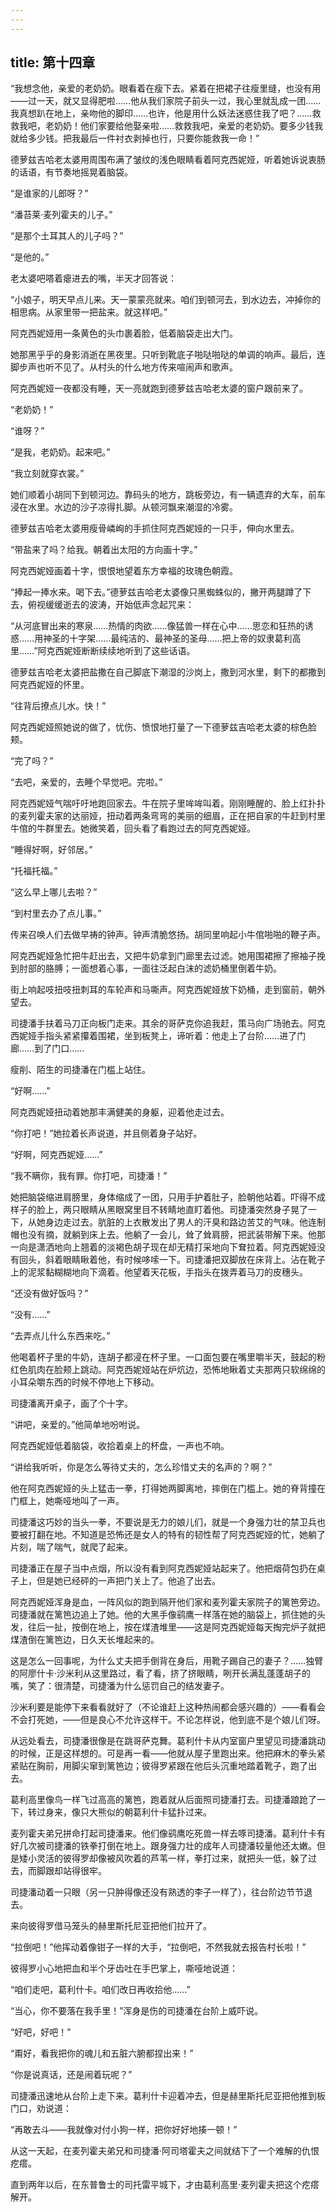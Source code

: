 ```yaml
---
---
---
```

title: 第十四章
---




“我想念他，亲爱的老奶奶。眼看着在瘦下去。紧着在把裙子往瘦里缝，也没有用——过一天，就又显得肥啦……他从我们家院子前头一过，我心里就乱成一团……我真想趴在地上，亲吻他的脚印……也许，他是用什么妖法迷惑住我了吧？……救救我吧，老奶奶！他们家要给他娶亲啦……救救我吧，亲爱的老奶奶。要多少钱我就给多少钱。把我最后一件衬衣剥掉也行，只要你能救我一命！”

德萝兹吉哈老太婆用周围布满了皱纹的浅色眼睛看着阿克西妮娅，听着她诉说衷肠的话语，有节奏地摇晃着脑袋。

“是谁家的儿郎呀？”

“潘苔莱·麦列霍夫的儿子。”

“是那个土耳其人的儿子吗？”

“是他的。”

老太婆吧嗒着瘪进去的嘴，半天才回答说：

“小娘子，明天早点儿来。天一蒙蒙亮就来。咱们到顿河去，到水边去，冲掉你的相思病。从家里带一把盐来。就这样吧。”

阿克西妮娅用一条黄色的头巾裹着脸，低着脑袋走出大门。

她那黑乎乎的身影消逝在黑夜里。只听到靴底子啪哒啪哒的单调的响声。最后，连脚步声也听不见了。从村头的什么地方传来喧闹声和歌声。

阿克西妮娅一夜都没有睡，天一亮就跑到德萝兹吉哈老太婆的窗户跟前来了。

“老奶奶！”

“谁呀？”

“是我，老奶奶。起来吧。”

“我立刻就穿衣裳。”

她们顺着小胡同下到顿河边。靠码头的地方，跳板旁边，有一辆遗弃的大车，前车浸在水里。水边的沙子凉得扎脚。从顿河飘来潮湿的冷雾。

德萝兹吉哈老太婆用瘦骨嶙峋的手抓住阿克西妮娅的一只手，伸向水里去。

“带盐来了吗？给我。朝着出太阳的方向画十字。”

阿克西妮娅画着十字，恨恨地望着东方幸福的玫瑰色朝霞。

“捧起一捧水来。喝下去。”德萝兹吉哈老太婆像只黑蜘蛛似的，撇开两腿蹲了下去，俯视缓缓逝去的波涛，开始低声念起咒来：

“从河底冒出来的寒泉……热情的肉欲……像猛兽一样在心中……思恋和狂热的诱惑……用神圣的十字架……最纯洁的、最神圣的圣母……把上帝的奴隶葛利高里……”阿克西妮娅断断续续地听到了这些话语。

德萝兹吉哈老太婆把盐撒在自己脚底下潮湿的沙岗上，撒到河水里，剩下的都撒到阿克西妮娅的怀里。

“往背后撩点儿水。快！”

阿克西妮娅照她说的做了，忧伤、愤恨地打量了一下德萝兹吉哈老太婆的棕色脸颊。

“完了吗？”

“去吧，亲爱的，去睡个早觉吧。完啦。”

阿克西妮娅气喘吁吁地跑回家去。牛在院子里哞哞叫着。刚刚睡醒的、脸上红扑扑的麦列霍夫家的达丽娅，扭动着两条弯弯的美丽的细眉，正在把自家的牛赶到村里牛倌的牛群里去。她微笑着，回头看了看跑过去的阿克西妮娅。

“睡得好啊，好邻居。”

“托福托福。”

“这么早上哪儿去啦？”

“到村里去办了点儿事。”

传来召唤人们去做早祷的钟声。钟声清脆悠扬。胡同里响起小牛倌啪啪的鞭子声。

阿克西妮娅急忙把牛赶出去，又把牛奶拿到门廊里去过滤。她用围裙擦了擦袖子挽到肘部的胳膊；一面想着心事，一面往泛起白沫的滤奶桶里倒着牛奶。

街上响起吱扭吱扭刺耳的车轮声和马嘶声。阿克西妮娅放下奶桶，走到窗前，朝外望去。

司捷潘手扶着马刀正向板门走来。其余的哥萨克你追我赶，策马向广场驰去。阿克西妮娅手指头紧紧攥着围裙，坐到板凳上，谛听着：他走上了台阶……进了门廊……到了门口……

瘦削、陌生的司捷潘在门槛上站住。

“好啊……”

阿克西妮娅扭动着她那丰满健美的身躯，迎着他走过去。

“你打吧！”她拉着长声说道，并且侧着身子站好。

“好啊，阿克西妮娅……”

“我不瞒你，我有罪。你打吧，司捷潘！”

她把脑袋缩进肩膀里，身体缩成了一团，只用手护着肚子，脸朝他站着。吓得不成样子的脸上，两只眼睛从黑眼窝里目不转睛地直盯着他。司捷潘突然身子晃了一下，从她身边走过去。肮脏的上衣散发出了男人的汗臭和路边苦艾的气味。他连制帽也没有摘，就躺到床上去。他躺了一会儿，耸了耸肩膀，把武装带解下来。他那一向是潇洒地向上翘着的淡褐色胡子现在却无精打采地向下耷拉着。阿克西妮娅没有回头，斜着眼睛瞅着他，有时候哆嗦一下。司捷潘把双脚放在床背上。沾在靴子上的泥浆黏糊糊地向下滴着。他望着天花板，手指头在拨弄着马刀的皮穗头。

“还没有做好饭吗？”

“没有……”

“去弄点儿什么东西来吃。”

他喝着杯子里的牛奶，连胡子都浸在杯子里。一口面包要在嘴里嚼半天，鼓起的粉红色肌肉在脸颊上跳动。阿克西妮娅站在炉炕边，恐怖地瞅着丈夫那两只软绵绵的小耳朵嚼东西的时候不停地上下移动。

司捷潘离开桌子，画了个十字。

“讲吧，亲爱的。”他简单地吩咐说。

阿克西妮娅低着脑袋，收拾着桌上的杯盘，一声也不响。

“讲给我听听，你是怎么等待丈夫的，怎么珍惜丈夫的名声的？啊？”

他在阿克西妮娅的头上猛击一拳，打得她两脚离地，摔倒在门槛上。她的脊背撞在门框上，她嘶哑地叫了一声。

司捷潘这巧妙的当头一拳，不要说是无力的娘儿们，就是一个身强力壮的禁卫兵也要被打翻在地。不知道是恐怖还是女人的特有的韧性帮了阿克西妮娅的忙，她躺了片刻，喘了喘气，就爬了起来。

司捷潘正在屋子当中点烟，所以没有看到阿克西妮娅站起来了。他把烟荷包扔在桌子上，但是她已经砰的一声把门关上了。他追了出去。

阿克西妮娅浑身是血，一阵风似的跑到隔开他们家和麦列霍夫家院子的篱笆旁边。司捷潘就在篱笆边追上了她。他的大黑手像鹞鹰一样落在她的脑袋上，抓住她的头发，往后一扯，按倒在地上，按在煤渣堆里——这是阿克西妮娅每天掏完炉子就把煤渣倒在篱笆边，日久天长堆起来的。

这是怎么一回事呢，为什么丈夫把手倒背在身后，用靴子踢自己的妻子？……独臂的阿廖什卡·沙米利从这里路过，看了看，挤了挤眼睛，咧开长满乱蓬蓬胡子的嘴，笑了：很清楚，司捷潘为什么惩罚自己的结发妻子。

沙米利要是能停下来看看就好了（不论谁赶上这种热闹都会感兴趣的）——看看会不会打死她，——但是良心不允许这样干。不论怎样说，他到底不是个娘儿们呀。

从远处看去，司捷潘很像是在跳哥萨克舞。葛利什卡从内室窗户里望见司捷潘跳动的时候，正是这样想的。可是再一看——他就从屋子里跑出来。他把麻木的拳头紧紧贴在胸前，用脚尖窜到篱笆边；彼得罗紧跟在他后头沉重地踏着靴子，跑了出去。

葛利高里像鸟一样飞过高高的篱笆，跑着就从后面照司捷潘打去。司捷潘踉跄了一下，转过身来，像只大熊似的朝葛利什卡猛扑过来。

麦列霍夫弟兄拼命打起司捷潘来。他们像鹞鹰吃死兽一样去啄司捷潘。葛利什卡有好几次被司捷潘的铁拳打倒在地上。跟身强力壮的成年人司捷潘较量他还太嫩。但是矮小灵活的彼得罗却像被风吹着的芦苇一样，拳打过来，就把头一低，躲了过去，而脚跟却站得很牢。

司捷潘动着一只眼（另一只肿得像还没有熟透的李子一样了），往台阶边节节退去。

来向彼得罗借马笼头的赫里斯托尼亚把他们拉开了。

“拉倒吧！”他挥动着像钳子一样的大手，“拉倒吧，不然我就去报告村长啦！”

彼得罗小心地把血和半个牙齿吐在手巴掌上，嘶哑地说道：

“咱们走吧，葛利什卡。咱们改日再收拾他……”

“当心，你不要落在我手里！”浑身是伤的司捷潘在台阶上威吓说。

“好吧，好吧！”

“甭好，看我把你的魂儿和五脏六腑都捏出来！”

“你是说真话，还是闹着玩呢？”

司捷潘迅速地从台阶上走下来。葛利什卡迎着冲去，但是赫里斯托尼亚把他推到板门口，劝说道：

“再敢去斗——我就像对付小狗一样，把你好好地揍一顿！”

从这一天起，在麦列霍夫弟兄和司捷潘·阿司塔霍夫之间就结下了一个难解的仇恨疙瘩。

直到两年以后，在东普鲁士的司托雷平城下，才由葛利高里·麦列霍夫把这个疙瘩解开。